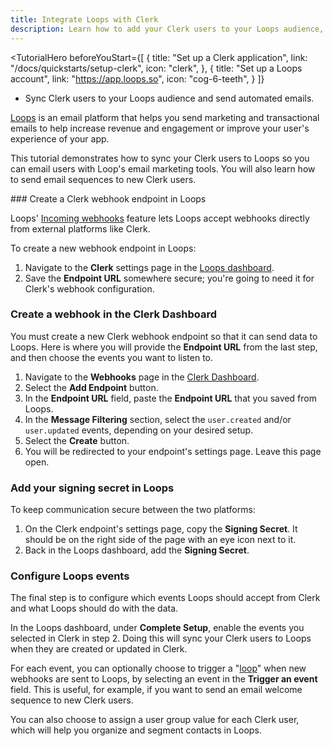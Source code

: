 ```yaml
---
title: Integrate Loops with Clerk
description: Learn how to add your Clerk users to your Loops audience, and send automated email sequences.
---
```


<TutorialHero
  beforeYouStart={[
    {
      title: "Set up a Clerk application",
      link: "/docs/quickstarts/setup-clerk",
      icon: "clerk",
    },
    {
      title: "Set up a Loops account",
      link: "https://app.loops.so",
      icon: "cog-6-teeth",
    }
  ]}
>
  - Sync Clerk users to your Loops audience and send automated emails.
</TutorialHero>

[Loops](https://loops.so) is an email platform that helps you send marketing and transactional emails to help increase revenue and engagement or improve your user's experience of your app.

This tutorial demonstrates how to sync your Clerk users to Loops so you can email users with Loop's email marketing tools. You will also learn how to send email sequences to new Clerk users.

<Steps>
  ### Create a Clerk webhook endpoint in Loops

  Loops' [Incoming webhooks](https://loops.so/docs/integrations/incoming-webhooks) feature lets Loops accept webhooks directly from external platforms like Clerk.

  To create a new webhook endpoint in Loops:

  1. Navigate to the **Clerk** settings page in the [Loops dashboard](https://app.loops.so/settings?page=clerk).
  1. Save the **Endpoint URL** somewhere secure; you're going to need it for Clerk's webhook configuration.

  ### Create a webhook in the Clerk Dashboard

  You must create a new Clerk webhook endpoint so that it can send data to Loops. Here is where you will provide the **Endpoint URL** from the last step, and then choose the events you want to listen to.

  1. Navigate to the **Webhooks** page in the [Clerk Dashboard](https://dashboard.clerk.com/last-active?path=webhooks).
  1. Select the **Add Endpoint** button.
  1. In the **Endpoint URL** field, paste the **Endpoint URL** that you saved from Loops.
  1. In the **Message Filtering** section, select the `user.created` and/or `user.updated` events, depending on your desired setup.
  1. Select the **Create** button.
  1. You will be redirected to your endpoint's settings page. Leave this page open.

  ### Add your signing secret in Loops

  To keep communication secure between the two platforms:

  1. On the Clerk endpoint's settings page, copy the **Signing Secret**. It should be on the right side of the page with an eye icon next to it.
  1. Back in the Loops dashboard, add the **Signing Secret**.

  ### Configure Loops events

  The final step is to configure which events Loops should accept from Clerk and what Loops should do with the data.

  In the Loops dashboard, under **Complete Setup**, enable the events you selected in Clerk in step 2. Doing this will sync your Clerk users to Loops when they are created or updated in Clerk.

  For each event, you can optionally choose to trigger a "[loop](https://loops.so/docs/loop-builder)" when new webhooks are sent to Loops, by selecting an event in the **Trigger an event** field. This is useful, for example, if you want to send an email welcome sequence to new Clerk users.

  You can also choose to assign a user group value for each Clerk user, which will help you organize and segment contacts in Loops.
</Steps>
